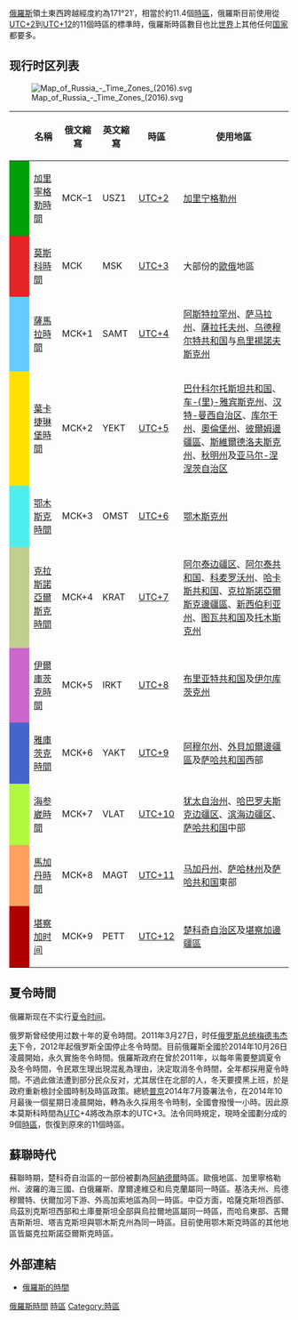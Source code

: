 [[俄羅斯|俄羅斯]]領土東西跨越經度約為171°21′，相當於約11.4個[[時區|時區]]，俄羅斯目前使用從[[UTC+2|UTC+2]]到[[UTC+12|UTC+12]]的11個時區的標準時，俄羅斯時區數目也比[[世界|世界]]上其他任何[[国家|国家]]都要多。

==现行时区列表==
[[File:Map_of_Russia_-_Time_Zones_(2016).svg|thumb]]

{| border="1" class="wikitable"
|-
!width="20"|
! 名稱
! 俄文縮寫
! 英文縮寫
! 時區
! 使用地區
|-
| style="background:#00a008;" |
| [[加里寧格勒時間|加里寧格勒時間]]
| МСК–1
| USZ1
| [[UTC+2|UTC+2]]
| [[加里宁格勒州|加里宁格勒州]]
|-
| style="background:#e32525;" |
| [[莫斯科時間|莫斯科時間]]
| МСК
| MSK
| [[UTC+3|UTC+3]]
| 大部份的[[歐俄|歐俄]]地區
|-
| style="background:#66cbff;" |
| [[薩馬拉時間|薩馬拉時間]]
| МСК+1
| SAMT
| [[UTC+4|UTC+4]]
| [[阿斯特拉罕州|阿斯特拉罕州]]、[[萨马拉州|萨马拉州]]、[[薩拉托夫州|薩拉托夫州]]、[[乌德穆尔特共和国|乌德穆尔特共和国]]与[[烏里揚諾夫斯克州|烏里揚諾夫斯克州]]
|-
| style="background:#ffe000;" |
| [[葉卡捷琳堡時間|葉卡捷琳堡時間]]
| МСК+2
| YEKT
| [[UTC+5|UTC+5]]
| [[巴什科尔托斯坦共和国|巴什科尔托斯坦共和国]]、[[车里雅宾斯克州|车-{里}-雅宾斯克州]]、[[汉特-曼西自治区|汉特-曼西自治区]]、[[库尔干州|库尔干州]]、[[奧倫堡州|奧倫堡州]]、[[彼爾姆邊疆區|彼爾姆邊疆區]]、[[斯維爾德洛夫斯克州|斯維爾德洛夫斯克州]]、[[秋明州|秋明州]]及[[亚马尔-涅涅茨自治区|亚马尔-涅涅茨自治区]]
|-
| style="background:#4feeee;" |
| [[鄂木斯克時間|鄂木斯克時間]]
| МСК+3
| OMST
| [[UTC+6|UTC+6]]
| [[鄂木斯克州|鄂木斯克州]]
|-
| style="background:#c0ce90;" |
| [[克拉斯諾亞爾斯克時間|克拉斯諾亞爾斯克時間]]
| МСК+4
| KRAT
| [[UTC+7|UTC+7]]
| [[阿尔泰边疆区|阿尔泰边疆区]]、[[阿尔泰共和国|阿尔泰共和国]]、[[科麦罗沃州|科麦罗沃州]]、[[哈卡斯共和国|哈卡斯共和国]]、[[克拉斯諾亞爾斯克邊疆區|克拉斯諾亞爾斯克邊疆區]]、[[新西伯利亚州|新西伯利亚州]]、[[图瓦共和国|图瓦共和国]]及[[托木斯克州|托木斯克州]]
|-
| style="background:#cc66cc;" |
| [[伊爾庫茨克時間|伊爾庫茨克時間]]
| МСК+5
| IRKT
| [[UTC+8|UTC+8]]
| [[布里亚特共和国|布里亚特共和国]]及[[伊尔库茨克州|伊尔库茨克州]]
|-
| style="background:#4466cc;" |
| [[雅庫茨克時間|雅庫茨克時間]]
| МСК+6
| YAKT
| [[UTC+9|UTC+9]]
| [[阿穆尔州|阿穆尔州]]、[[外貝加爾邊疆區|外貝加爾邊疆區]]及[[萨哈共和国|萨哈共和国]]西部
|-
| style="background:#b1f940;" |
| [[海参崴時間|海参崴時間]]
| МСК+7
| VLAT
| [[UTC+10|UTC+10]]
| [[犹太自治州|犹太自治州]]、[[哈巴罗夫斯克边疆区|哈巴罗夫斯克边疆区]]、[[滨海边疆区|滨海边疆区]]、[[萨哈共和国|萨哈共和国]]中部
|-
| style="background:#ffa060;" |
| [[馬加丹時間|馬加丹時間]]
| МСК+8
| MAGT
| [[UTC+11|UTC+11]]
| [[马加丹州|马加丹州]]、[[萨哈林州|萨哈林州]]及[[萨哈共和国|萨哈共和国]]東部
|-
| style="background:#b00000;" |
| [[堪察加时间|堪察加时间]]
| МСК+9
| PETT
| [[UTC+12|UTC+12]]
| [[楚科奇自治区|楚科奇自治区]]及[[堪察加邊疆區|堪察加邊疆區]]
|}

==夏令時間==
俄羅斯现在不实行[[夏时制|夏令时间]]。

俄罗斯曾经使用过数十年的夏令時間。2011年3月27日，时任[[俄罗斯总统|俄罗斯总统]][[德米特里·阿纳托利耶维奇·梅德韦杰夫|梅德韦杰夫]]下令，2012年起俄罗斯全国停止冬令時間。目前俄羅斯全國於2014年10月26日凌晨開始，永久實施冬令時間。俄羅斯政府在曾於2011年，以每年需要整調夏令及冬令時間，令民眾生理出現混亂為理由，決定取消冬令時間，全年都採用夏令時間。不過此做法遭到部分民众反对，尤其居住在北部的人，冬天要摸黑上班，於是政府重新檢討全國時制及時區政策。總統[[普京|普京]]2014年7月簽署法令，在2014年10月最後一個星期日凌晨開始，轉為永久採用冬令時制，全國會撥慢一小時。因此原本莫斯科時間為[[协调世界时|UTC]]+4將改為原本的UTC+3。法令同時規定，現時全國劃分成的9個[[時區|時區]]，恢復到原來的11個時區。

==蘇聯時代==
蘇聯時期，楚科奇自治區的一部份被劃為[[阿納德爾|阿納德爾]]時區。歐俄地區、加里寧格勒州、波羅的海三國、白俄羅斯、摩爾達維亞和烏克蘭屬同一時區。基洛夫州、烏德穆爾特、伏爾加河下游、外高加索地區為同一時區。中亞方面，哈薩克斯坦西部、烏茲別克斯坦西部和土庫曼斯坦全部與烏拉爾地區屬同一時區，而哈烏東部、吉爾吉斯斯坦、塔吉克斯坦與鄂木斯克州為同一時區。目前使用鄂木斯克時區的其他地區皆屬克拉斯諾亞爾斯克時區。

==外部連結==
* [https://www.timeanddate.com/worldclock/russia 俄羅斯的時間] {{Wayback|url=https://www.timeanddate.com/worldclock/russia |date=20201112040854 }} 

{{歐洲題目|標準時間}}
{{亚洲題目|標準時間}}

[[Category:俄羅斯時間|]]
[[Category:俄羅斯地理|時區]]
[[Category:時區|Category:時區]]